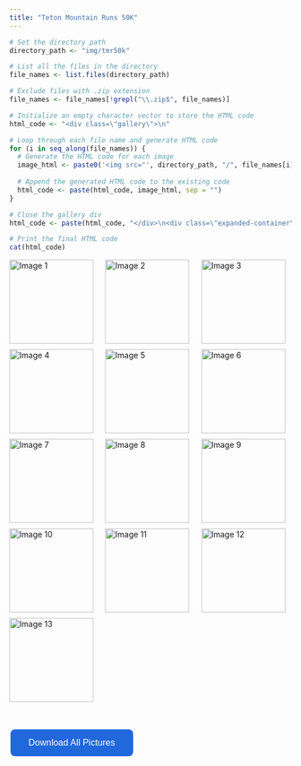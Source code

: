 ```yaml
---
title: "Teton Mountain Runs 50K"
---
```


```r
# Set the directory path
directory_path <- "img/tmr50k"

# List all the files in the directory
file_names <- list.files(directory_path)

# Exclude files with .zip extension
file_names <- file_names[!grepl("\\.zip$", file_names)]

# Initialize an empty character vector to store the HTML code
html_code <- "<div class=\"gallery\">\n"

# Loop through each file name and generate HTML code
for (i in seq_along(file_names)) {
  # Generate the HTML code for each image
  image_html <- paste0('<img src="', directory_path, "/", file_names[i], '" alt="Image ', i, '" onclick="expandImage(this)">\n')
  
  # Append the generated HTML code to the existing code
  html_code <- paste(html_code, image_html, sep = "")
}

# Close the gallery div
html_code <- paste(html_code, "</div>\n<div class=\"expanded-container\" onclick=\"closeExpanded()\">\n  <img class=\"expanded\" id=\"expanded-image\" onclick=\"navigateGallery(event)\">\n</div>", sep = "")

# Print the final HTML code
cat(html_code)

```


```{=html}
<!DOCTYPE html>
<html lang="en">
<head>
  <meta charset="UTF-8">
  <meta name="viewport" content="width=device-width, initial-scale=1.0">
  <title>Image Gallery</title>
  <style>
    .gallery {
      display: grid;
      grid-template-columns: repeat(auto-fill, minmax(150px, 1fr));
      grid-gap: 10px;
    }
    .gallery img {
      width: 150px;
      height: 150px;
      object-fit: cover; /* Ensure images cover the entire space */
      cursor: pointer;
      transition: transform 0.3s ease;
    }
    .gallery img:hover {
      transform: scale(1.05); /* Slightly increase size on hover */
    }
    .expanded-container {
      position: fixed;
      top: 0;
      left: 0;
      width: 100%;
      height: 100%;
      background-color: rgba(0, 0, 0, 0.8); /* Semi-transparent background */
      display: none; /* Initially hidden */
      justify-content: center;
      align-items: center;
      z-index: 9999;
    }

    .expanded {
      max-width: 80%;
      max-height: 80%;
      cursor: pointer;
    }
  </style>
</head>
<body>

<div class="gallery">
<img src="img/tmr50k/DSC01450.JPG" alt="Image 1" onclick="expandImage(this)">
<img src="img/tmr50k/DSC01715.JPG" alt="Image 2" onclick="expandImage(this)">
<img src="img/tmr50k/DSC02442.JPG" alt="Image 3" onclick="expandImage(this)">
<img src="img/tmr50k/IMG_0054.JPG" alt="Image 4" onclick="expandImage(this)">
<img src="img/tmr50k/IMG_0088.JPG" alt="Image 5" onclick="expandImage(this)">
<img src="img/tmr50k/IMG_0094.JPG" alt="Image 6" onclick="expandImage(this)">
<img src="img/tmr50k/IMG_0108.JPG" alt="Image 7" onclick="expandImage(this)">
<img src="img/tmr50k/IMG_0120.JPG" alt="Image 8" onclick="expandImage(this)">
<img src="img/tmr50k/IMG_0126.JPG" alt="Image 9" onclick="expandImage(this)">
<img src="img/tmr50k/IMG_5954.JPG" alt="Image 10" onclick="expandImage(this)">
<img src="img/tmr50k/IMG_5983.JPG" alt="Image 11" onclick="expandImage(this)">
<img src="img/tmr50k/IMG_5999.JPG" alt="Image 12" onclick="expandImage(this)">
<img src="img/tmr50k/tmr50k-top.JPG" alt="Image 13" onclick="expandImage(this)">
</div>
<div class="expanded-container" onclick="closeExpanded()">
  <img class="expanded" id="expanded-image" onclick="navigateGallery(event)">
</div>

<script>
  var currentImageIndex = 0;
  var galleryImages = document.querySelectorAll('.gallery img');

  function expandImage(img) {
    currentImageIndex = Array.from(galleryImages).indexOf(img);
    document.getElementById('expanded-image').src = img.src;
    document.querySelector('.expanded-container').style.display = 'flex';
  }

  function closeExpanded() {
    document.querySelector('.expanded-container').style.display = 'none';
  }

  function navigateGallery(event) {
    // Calculate the click position relative to the expanded image
    var clickX = event.pageX - event.target.getBoundingClientRect().left;
    var imageWidth = event.target.offsetWidth;

    // Determine if the click was on the left or right side of the image
    if (clickX < imageWidth / 2) {
      // Clicked on the left side: navigate to the previous image
      currentImageIndex = (currentImageIndex - 1 + galleryImages.length) % galleryImages.length;
    } else {
      // Clicked on the right side: navigate to the next image
      currentImageIndex = (currentImageIndex + 1) % galleryImages.length;
    }

    // Update the expanded image source
    document.getElementById('expanded-image').src = galleryImages[currentImageIndex].src;
  }

  // Add event listeners to the left and right sides of the expanded image for navigation
  document.querySelector('.expanded').addEventListener('click', function(event) {
    navigateGallery(event);
  });
</script>


</body>
</html>

```
<br>
```{=html}
<!DOCTYPE html>
<html lang="en">
<head>
<meta charset="UTF-8">
<meta name="viewport" content="width=device-width, initial-scale=1.0">
<title>Download File Button</title>
<style>
/* Button styling */
.button {
  background-color: #2068DC; /* Header of website color (blue) */
  border: none;
  color: white;
  padding: 15px 32px;
  text-align: center;
  text-decoration: none;
  display: inline-block;
  font-size: 16px;
  margin: 4px 2px;
  cursor: pointer;
  border-radius: 8px;
}
.button:hover {
  background-color: #3F91FB; /* Sky blue */
}
</style>
</head>
<body>

<!-- Button to download the file -->
<a href="img/tmr50k/tmr2023.zip" download="TetonMountainRuns2023">
  <button class="button">Download All Pictures</button>
</a>

</body>
</html>

```